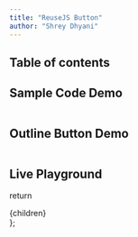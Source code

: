 ```yaml
---
title: "ReuseJS Button"
author: "Shrey Dhyani"
---
```



## Table of contents

## Sample Code Demo

<Sample/>

```js path=../../components/button/Sample name=Sample
```

## Outline Button Demo

<OutlineButton/>

```js path=../../components/button/OutlineButton name=OutlineButton
```

## Live Playground

<LiveSample/>

  return <div className="prose max-w-full mx-4 pb-10" >{children}</div>
};
